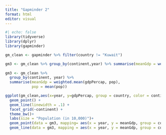 ```yaml
---
title: "Gapminder 2"
format: html
editor: visual
---
```


```r
#| echo: false
library(tidyverse)
library(dplyr)
library(gapminder)


```

```r


gm_clean <- gapminder %>% filter(country != "Kuwait")

gm3 <- gm_clean %>% group_by(continent,year) %>% summarise(meanGdp = weighted.mean(gdpPercap,pop),pop=mean(pop))
  
gm3 <- gm_clean %>% 
  group_by(continent, year) %>% 
  summarise(meanGdp = weighted.mean(gdpPercap, pop), 
            pop = mean(pop))

ggplot(gm_clean,aes(x=year, y=gdpPercap, group = country, color = continent, size = pop/10000)) +
  geom_point() +
  geom_line(linewidth = .1) +
  facet_grid(~continent) +
  theme_bw()+
  labs(size = "Population (in 10,000)")+
  geom_point(data = gm3, mapping= aes(x = year, y = meanGdp, group = continent, size = pop/10000), color="black")+
  geom_line(data = gm3, mapping = aes(x = year, y = meanGdp, group = continent), color="black", size = .2)
  

```



